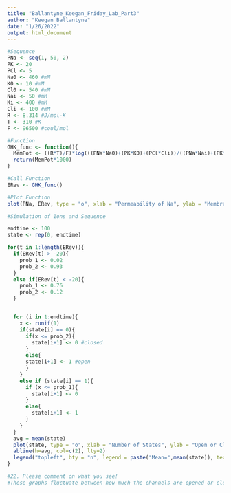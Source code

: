 ```yaml
---
title: "Ballantyne_Keegan_Friday_Lab_Part3"
author: "Keegan Ballantyne"
date: "1/26/2022"
output: html_document
---
```


```r
#Sequence 
PNa <- seq(1, 50, 2)
PK <- 20
PCl <- 5
Na0 <- 460 #mM
K0 <- 10 #mM
Cl0 <- 540 #mM
Nai <- 50 #mM
Ki <- 400 #mM
Cli <- 100 #mM
R <- 8.314 #J/mol-K
T <- 310 #K
F <- 96500 #coul/mol

#Function
GHK_func <- function(){
  MemPot <- ((R*T)/F)*log(((PNa*Na0)+(PK*K0)+(PCl*Cli))/((PNa*Nai)+(PK*Ki)+(PCl*Cl0)))
  return(MemPot*1000)
}

#Call Function
ERev <- GHK_func()

#Plot Function
plot(PNa, ERev, type = "o", xlab = "Permeability of Na", ylab = "Membrane Potential", main = "Membrane Potential vs. Permeability of Na")
```

```r
#Simulation of Ions and Sequence

endtime <- 100
state <- rep(0, endtime)

for(t in 1:length(ERev)){
  if(ERev[t] > -20){
    prob_1 <- 0.02
    prob_2 <- 0.93
  }
  else if(ERev[t] < -20){
    prob_1 <- 0.76
    prob_2 <- 0.12
  }


  for (i in 1:endtime){
    x <- runif(1)
    if(state[i] == 0){
      if(x <= prob_2){
        state[i+1] <- 0 #closed
      }
      else{
      state[i+1] <- 1 #open
      }
    }  
    else if (state[i] == 1){
      if (x <= prob_1){
        state[i+1] <- 0
      }
      else{
        state[i+1] <- 1
      }
    } 
  }
  avg = mean(state)
  plot(state, type = "o", xlab = "Number of States", ylab = "Open or Closed", main = "Ion Channels Simulation", ylim = c(-0.1, 1.1), xlim = c(0, endtime))
  abline(h=avg, col=c(2), lty=2)
  legend("topleft", bty = "n", legend = paste("Mean=",mean(state)), text.col = c(2))
}

#22. Please comment on what you see!
#These graphs fluctuate between how much the channels are opened or closed due to the different values of the means that are produced. At first it shows a mean that indicates that the channels are opened and closed in equal amounts of time and then it fluctuates to the channel being opened more often than it is closed in some of the graphs. This is due to the increased permeability of Na allows for the ion channel to have a higher probability of staying open as it fluctuates throughout the following graphs. In the first graph in the above cell, we see that as the permeability of Na increases, the membrane potential also increases steadily. The increase of permeability of Na allows for more Na ions to flow into the cell and cause the cell to become more depolarized which increases the membrane potential. 
```
